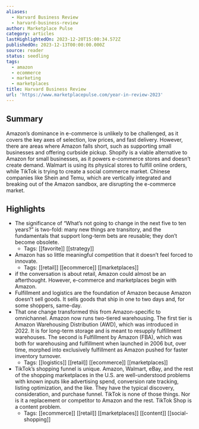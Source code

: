 ```yaml
---
aliases:
  - Harvard Business Review
  - harvard-business-review
author: Marketplace Pulse
category: articles
lastHighlightedOn: 2023-12-20T15:00:34.572Z
publishedOn: 2023-12-13T00:00:00.000Z
source: reader
status: seedling
tags:
  - amazon
  - ecommerce
  - marketing
  - marketplaces
title: Harvard Business Review
url: 'https://www.marketplacepulse.com/year-in-review-2023'
---
```

## Summary

Amazon’s dominance in e-commerce is unlikely to be challenged, as it covers the key axes of selection, low prices, and fast delivery. However, there are areas where Amazon falls short, such as supporting small businesses and offering curbside pickup. Shopify is a viable alternative to Amazon for small businesses, as it powers e-commerce stores and doesn’t create demand. Walmart is using its physical stores to fulfill online orders, while TikTok is trying to create a social commerce market. Chinese companies like Shein and Temu, which are vertically integrated and breaking out of the Amazon sandbox, are disrupting the e-commerce market.

## Highlights

- The significance of “What’s not going to change in the next five to ten years?” is two-fold: many new things are transitory, and the fundamentals that support long-term bets are reusable; they don’t become obsolete.
    - Tags: [[favorite]] [[strategy]]
- Amazon has so little meaningful competition that it doesn’t feel forced to innovate.
    - Tags: [[retail]] [[ecommerce]] [[marketplaces]]
- if the conversation is about retail, Amazon could almost be an afterthought. However, e-commerce and marketplaces begin with Amazon.
- Fulfillment and logistics are the foundation of Amazon because Amazon doesn’t sell goods. It sells goods that ship in one to two days and, for some shoppers, same-day.
- That one change transformed this from Amazon-specific to omnichannel. Amazon now runs two-tiered warehousing. The first tier is Amazon Warehousing Distribution (AWD), which was introduced in 2022. It is for long-term storage and is meant to resupply fulfillment warehouses. The second is Fulfillment by Amazon (FBA), which was both for warehousing and fulfillment when launched in 2006 but, over time, morphed into exclusively fulfillment as Amazon pushed for faster inventory turnover.
    - Tags: [[logistics]] [[retail]] [[ecommerce]] [[marketplaces]]
- TikTok’s shopping funnel is unique. Amazon, Walmart, eBay, and the rest of the shopping marketplaces in the U.S. are well-understood problems with known inputs like advertising spend, conversion rate tracking, listing optimization, and the like. They have the typical discovery, consideration, and purchase funnel. TikTok is none of those things. Nor is it a replacement or competitor to Amazon and the rest. TikTok Shop is a content problem.
    - Tags: [[ecommerce]] [[retail]] [[marketplaces]] [[content]] [[social-shopping]]
